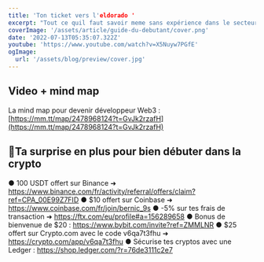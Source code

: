 ```yaml
---
title: 'Ton ticket vers l'eldorado '
excerpt: "Tout ce quil faut savoir meme sans expérience dans le secteur et ta surprise."
coverImage: '/assets/article/guide-du-debutant/cover.png'
date: '2022-07-13T05:35:07.322Z'
youtube: 'https://www.youtube.com/watch?v=X5Nuyw7PGfE'
ogImage:
  url: '/assets/blog/preview/cover.jpg'
---
```

## Video + mind map

La mind map pour devenir développeur Web3 : [https://mm.tt/map/2478968124?t=GvJk2rzafH](https://mm.tt/map/2478968124?t=GvJk2rzafH)

## 🎁Ta surprise en plus pour bien débuter dans la crypto

● 100 USDT offert sur Binance ➜ https://www.binance.com/fr/activity/referral/offers/claim?ref=CPA_00E99Z7FID
● $10 offert sur Coinbase ➜ https://www.coinbase.com/fr/join/bernic_9s
● -5% sur tes frais de transaction ➜ https://ftx.com/eu/profile#a=156289658
● Bonus de bienvenue de $20 : https://www.bybit.com/invite?ref=ZMMLNR
● $25 offert sur Crypto.com avec le code v6qa7t3fhu ➜ https://crypto.com/app/v6qa7t3fhu
● Sécurise tes cryptos avec une Ledger : https://shop.ledger.com/?r=76de3111c2e7